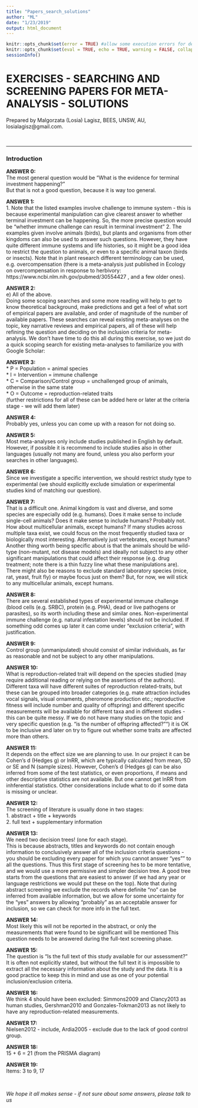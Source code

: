 ```yaml
---
title: "Papers_search_solutions"
author: "ML"
date: "1/23/2019"
output: html_document
---
```



```r
knitr::opts_chunk$set(error = TRUE) #allow some execution errors for demonstration purposes
knitr::opts_chunk$set(eval = TRUE, echo = TRUE, warning = FALSE, collapse = TRUE, comment = "#>")
sessionInfo()
```


# EXERCISES - SEARCHING AND SCREENING PAPERS FOR META-ANALYSIS  - SOLUTIONS

Prepared by Malgorzata (Losia) Lagisz, BEES, UNSW, AU, losialagisz@gmail.com.   

<br>

  
********************************************************************************  
### Introduction   

**ANSWER 0:**  
The most general question would be "What is the evidence for terminal investment happening?"    
But that is not a good question, because it is way too general.  

**ANSWER 1:**  
 1. Note that the listed examples involve challenge to immune system - this is because experimental manipulation can give clearest answer to whether terminal investment can be happening. So, the more precise  question would be "whether immune challenge can result in terminal investment"
 2. The examples given involve animals (birds), but plants and organisms from other kingdoms can also be used to answer such questions. However, they have quite different immune systems and life histories, so it might be a good idea to restrict the question to animals, or even to a specific animal taxon (birds or insects). Note that in plant research different terminology can be used, e.g. overcompensation (there is a meta-analysis just published in Ecology on overcompensation in response to herbivory: https://www.ncbi.nlm.nih.gov/pubmed/30554427 , and a few older ones).   

**ANSWER 2:**  
e) All of the above.   
Doing some scoping searches and some more reading will help to get to know theoretical background, make predictions and get a feel of what sort of empirical papers are available, and order of magnitude of the number of available papers. These searches can reveal existing meta-analyses on the topic, key narrative reviews and empirical papers, all of these will help refining the question and deciding on the inclusion criteria for meta-analysis. We don't have time to do this all during this exercise, so we just do a quick scoping search for existing meta-analyses to familiarize you with Google Scholar:

**ANSWER 3:**   
  * P = Population                = animal species   
  * I = Intervention              = immune challenge   
  * C = Comparison/Control group  = unchallenged group of animals, otherwise in the same state   
  * O = Outcome                   = reproduction-related traits   
(further restrictions for all of these can be added here or later at the criteria stage - we will add them later)   

**ANSWER 4:**   
Probably yes, unless you can come up with a reason for not doing so.  


**ANSWER 5:**   
Most meta-analyses only include studies published in English by default. However, if possible it is recommend to include studies also in other languages (usually not many are found, unless you also perform your searches in other languages). 


**ANSWER 6:**   
Since we investigate a specific intervention, we should restrict study type to experimental (we should explicitly exclude simulation or experimental studies kind of matching our question).  


**ANSWER 7:**   
That is a difficult one. Animal kingdom is vast and diverse, and some species are especially odd (e.g. humans). Does it make sense to include single-cell animals? Does it make sense to include humans? Probably not.
How about multicellular animals, except humans? If many studies across multiple taxa exist, we could focus on the most frequently studied taxa or biologically most interesting. Alternatively just vertebrates, except humans? Another thing worth being specific about is that the animals should be wild-type (non-mutant, not disease models) and ideally not subject to any other significant manipulations that could affect their response (e.g. drug treatment; note there is a thin fuzzy line what these manipulations are). There might also be reasons to exclude standard laboratory species (mice, rat, yeast, fruit fly) or maybe focus just on them? But, for now, we will stick to any multicellular animals, except humans.  


**ANSWER 8:**   
There are several established types of experimental immune challenge (blood cells (e.g. SRBC), protein (e.g. PHA), dead or live pathogens or parasites), so its worth including these and similar ones. Non-experimental immune challenge (e.g. natural infestation levels)  should not be included. If something odd comes up later it can come under "exclusion criteria", with justification.   


**ANSWER 9:**   
Control group (unmanipulated) should consist of similar individuals, as far as reasonable and not be subject to any other manipulations.  


**ANSWER 10:**    
What is reproduction-related trait will depend on the species studied (may require additional reading or relying on the assertions of the authors). Different taxa will have different suites of reproduction related-traits, but these can be grouped into broader categories (e.g. mate attraction includes vocal signals, visual ornaments, pheromone production etc.; reproductive fitness will include number and quality of offspring) and different specific measurements will be available for different taxa and in different studies - this can be quite messy. If we do not have many studies on the topic and very specific question (e.g. "is the number of offspring affected?"") it is OK to be inclusive and later on try to figure out whether some traits are affected more than others.  

**ANSWER 11:**   
It depends on the effect size we are planning to use. In our project it can be Cohen's d (Hedges g) or lnRR, which are typically calculated from mean, SD or SE and N (sample sizes). However, Cohen's d (Hedges g) can be also inferred from some of the test statistics, or even proportions, if means and other descriptive statistics are not available. But one cannot get lnRR from inhferential statistics. Other considerations include what to do if some data is missing or unclear.   

**ANSWER 12:**   
The screening of literature is usually done in two stages:   
 1. abstract +  title + keywords  
 2. full text + supplementary information  

**ANSWER 13:**    
We need two decision trees! (one for each stage).  
This is because abstracts, titles and keywords do not contain enough information to conclusively answer all of the inclusion criteria questions - you should be excluding every paper for which you cannot answer "yes"" to all the questions. Thus this first stage of screening hes to be more tentative, and we would use a more permissive and simpler decision tree. A good tree starts from the questions that are easiest to answer (if we had any year or language restrictions we would put these on the top). Note that during abstract screening we exclude the records where definite "no" can be inferred from available information, but we allow for some uncertainty for the "yes" answers by allowing "probably" as an acceptable answer for inclusion, so we can check for more info in the full text.

**ANSWER 14:**  
Most likely this will not be reported in the abstract, or only the measurements that were found to be significant will be mentioned This question needs to be answered during the full-text screening phase.  

**ANSWER 15:**    
The question is "Is the full text of this study available for our assessment?"   
It is often not explicitly stated, but without the full text it is impossible to extract all the necessary information about the study and the data. 
It is a good practice to keep this in mind and use as one of your potential inclusion/exclusion criteria.   

**ANSWER 16:**   
We think 4 should have been excluded: Simmons2009 and Clancy2013 as human studies, Gershman2010 and Gonzales-Tokman2013 as not likely to have any reproduction-related measurements.   

**ANSWER 17:**    
Nielsen2012 - include, Ardia2005 - exclude due to the lack of good control group.  

**ANSWER 18:**    
15 + 6 = 21   (from the PRISMA diagram)

**ANSWER 19:**    
Items: 3 to 9, 17   


<br>


*We hope it all makes sense - if not sure about some answers, please talk to us*       
